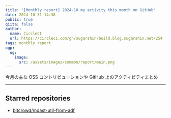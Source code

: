 ```yaml
---
title: "[Monthly report] 2024-10 my activity this month on GitHub"
date: 2024-10-31 14:38
public: true
qiita: false
author:
  name: CircleCI
  url: https://circleci.com/gh/sugarshin/build.blog.sugarshin.net/254
tags: monthly report
ogp:
  og:
    image:
      src: /assets/images/common/report/main.png
---
```


今月の主な OSS コントリビューションや GitHub 上のアクティビティまとめ

***

## Starred repositories

- [bitcrowd/mdast-util-from-adf](https://github.com/bitcrowd/mdast-util-from-adf)
